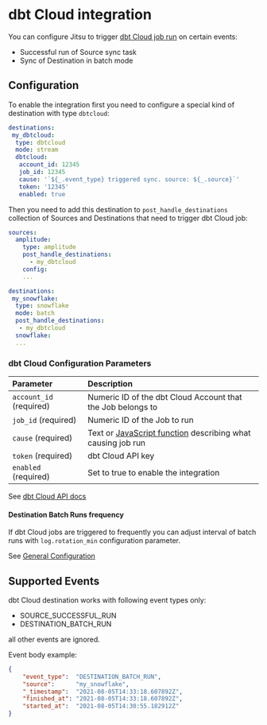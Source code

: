# dbt Cloud integration

You can configure Jitsu to trigger [dbt Cloud job run](https://docs.getdbt.com/dbt-cloud/api#operation/triggerRun) on certain events:
 - Successful run of Source sync task
 - Sync of Destination in batch mode 

## Configuration

To enable the integration first you need to configure a special kind of destination with type `dbtcloud`:
```yaml
destinations:
 my_dbtcloud:
  type: dbtcloud
  mode: stream
  dbtcloud:
   account_id: 12345
   job_id: 12345
   cause: '`${_.event_type} triggered sync. source: ${_.source}`'
   token: '12345'
   enabled: true
```

Then you need to add this destination to `post_handle_destinations` collection of Sources and Destinations that need to trigger dbt Cloud job:
```yaml
sources:
  amplitude:
    type: amplitude
    post_handle_destinations:
      - my_dbtcloud
    config:
    ...
```
```yaml
destinations:
 my_snowflake:
  type: snowflake
  mode: batch
  post_handle_destinations:
   - my_dbtcloud
  snowflake:
  ...
```
### dbt Cloud Configuration Parameters

| Parameter | Description |
| :--- | :--- |
| `account_id` (required) | Numeric ID of the dbt Cloud Account that the Job belongs to|
| `job_id` (required) | Numeric ID of the Job to run |
| `cause`  (required) | Text or [JavaScript function](/docs/configuration/javascript-functions) describing what causing job run |
| `token`  (required) | dbt Cloud API key |
| `enabled` (required) | Set to true to enable the integration |

See [dbt Cloud API docs](https://docs.getdbt.com/dbt-cloud/api#operation/triggerRun)

#### Destination Batch Runs frequency

If dbt Cloud jobs are triggered to frequently you can adjust interval of batch runs with `log.rotation_min` configuration parameter.

See [General Configuration](/docs/configuration)

## Supported Events

dbt Cloud destination works with following event types only:
- SOURCE_SUCCESSFUL_RUN
- DESTINATION_BATCH_RUN

all other events are ignored.

Event body example:
```json
{
    "event_type":  "DESTINATION_BATCH_RUN",
    "source":      "my_snowflake",
    "_timestamp":  "2021-08-05T14:33:18.607892Z",
    "finished_at": "2021-08-05T14:33:18.607892Z",
    "started_at":  "2021-08-05T14:30:55.182912Z"
}
```


